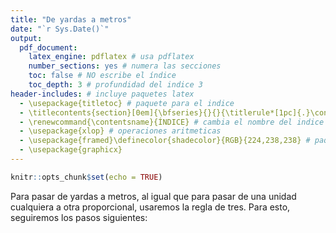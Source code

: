 ```yaml
---
title: "De yardas a metros"
date: "`r Sys.Date()`"
output:
  pdf_document:
    latex_engine: pdflatex # usa pdflatex
    number_sections: yes # numera las secciones
    toc: false # NO escribe el índice
    toc_depth: 3 # profundidad del indice 3
header-includes: # incluye paquetes latex
  - \usepackage{titletoc} # paquete para el indice
  - \titlecontents{section}[0em]{\bfseries}{}{}{\titlerule*[1pc]{.}\contentspage} # cambia el nombre del indice
  - \renewcommand{\contentsname}{ÍNDICE} # cambia el nombre del indice
  - \usepackage{xlop} # operaciones aritmeticas
  - \usepackage{framed}\definecolor{shadecolor}{RGB}{224,238,238} # paquete para sombrear texto
  - \usepackage{graphicx}
---
```


```r
knitr::opts_chunk$set(echo = TRUE)
```

Para pasar de yardas a metros, al igual que para pasar de una unidad cualquiera a otra proporcional, usaremos la regla de tres. Para esto, seguiremos los pasos siguientes: